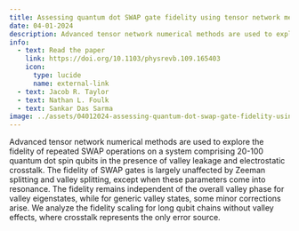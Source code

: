 ```yaml
---
title: Assessing quantum dot SWAP gate fidelity using tensor network methods
date: 04-01-2024
description: Advanced tensor network numerical methods are used to explore the fidelity of repeated SWAP operations on a system comprising 20-100 quantum dot spin qubits in the presence of valley leakage and electrostatic crosstalk. The fidelity of SWAP gates is largely unaffected by Zeeman splitting and valley splitting, except when these parameters come into resonance. The fidelity remains independent of the overall valley phase for valley eigenstates, while for generic valley states, some minor corrections arise. We analyze the fidelity scaling for long qubit chains without valley effects, where crosstalk represents the only error source.
info:
  - text: Read the paper
    link: https://doi.org/10.1103/physrevb.109.165403
    icon:
      type: lucide
      name: external-link
  - text: Jacob R. Taylor
  - text: Nathan L. Foulk
  - text: Sankar Das Sarma
image: ../assets/04012024-assessing-quantum-dot-swap-gate-fidelity-using-tensor-network-methods.png
---
```


Advanced tensor network numerical methods are used to explore the fidelity of repeated SWAP operations on a system comprising 20-100 quantum dot spin qubits in the presence of valley leakage and electrostatic crosstalk. The fidelity of SWAP gates is largely unaffected by Zeeman splitting and valley splitting, except when these parameters come into resonance. The fidelity remains independent of the overall valley phase for valley eigenstates, while for generic valley states, some minor corrections arise. We analyze the fidelity scaling for long qubit chains without valley effects, where crosstalk represents the only error source.
